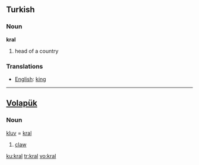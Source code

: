 ==Turkish==

===Noun===
'''kral'''

# head of a country

===Translations===
{{rfc-level|Translations at L3+ (AutoFormat would have corrected level of Translations)}}
*[[English]]: [[king]]

----

==[[Volapük]]==

===Noun===
[[kluv]] = [[kral]]

# [[claw]]

[[ku:kral]]
[[tr:kral]]
[[vo:kral]]